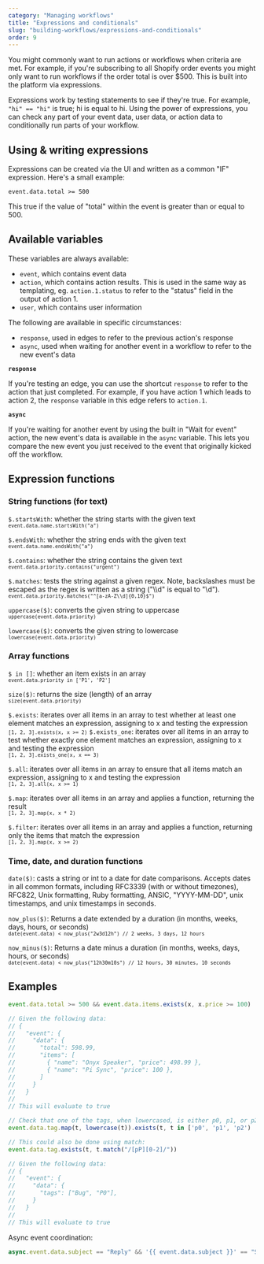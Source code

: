 ```yaml
---
category: "Managing workflows"
title: "Expressions and conditionals"
slug: "building-workflows/expressions-and-conditionals"
order: 9
---
```


You might commonly want to run actions or workflows when criteria are met. For example, if you're
subscribing to all Shopify order events you might only want to run workflows if the order total
is over $500. This is built into the platform via expressions.

Expressions work by testing statements to see if they're true.  For example, `"hi" == "hi"` is true;
hi is equal to hi. Using the power of expressions, you can check any part of your event data, user
data, or action data to conditionally run parts of your workflow.

## Using & writing expressions

Expressions can be created via the UI and written as a common "IF" expression.  Here's a small
example:

`event.data.total >= 500`

This true if the value of "total" within the event is greater than or equal to 500.

## Available variables

These variables are always available:

- `event`, which contains event data
- `action`, which contains action results.  This is used in the same way as templating, eg. `action.1.status` to refer to the "status" field in the output of action 1.
- `user`, which contains user information

The following are available in specific circumstances:
- `response`, used in edges to refer to the previous action's response
- `async`, used when waiting for another event in a workflow to refer to the new event's data

**`response`**

If you're testing an edge, you can use the shortcut `response` to refer to the action that just completed.  For example,
if you have action 1 which leads to action 2, the `response` variable in this edge refers to `action.1`.

**`async`**

If you're waiting for another event by using the built in "Wait for event" action, the new event's
data is available in the `async` variable.  This lets you compare the new event you just received
to the event that originally kicked off the workflow.

## Expression functions

### String functions (for text)

`$.startsWith`: whether the string starts with the given text <br /><small>`event.data.name.startsWith("a")`</small>

`$.endsWith`: whether the string ends with the given text <br /><small>`event.data.name.endsWith("a")`</small>

`$.contains`: whether the string contains the given text <br /><small>`event.data.priority.contains("urgent")`</small>

`$.matches`: tests the string against a given regex. Note, backslashes must be escaped as the regex is written as a string ("\\\d" is equal to "\d").<br /><small>`event.data.priority.matches("^[a-zA-Z\\d]{0,10}$")`</small>

`uppercase($)`: converts the given string to uppercase <br /><small>`uppercase(event.data.priority)`</small>

`lowercase($)`: converts the given string to lowercase <br /><small>`lowercase(event.data.priority)`</small>

### Array functions

`$ in []`: whether an item exists in an array <br /><small>`event.data.priority in ['P1', 'P2']`</small>

`size($)`: returns the size (length) of an array<br /><small>`size(event.data.priority)`</small>

`$.exists`: iterates over all items in an array to test whether at least one element matches an expression, assigning to x and testing the expression<br /><small>`[1, 2, 3].exists(x, x >= 2)`</small>
`$.exists_one`: iterates over all items in an array to test whether exactly one element matches an expression, assigning to x and testing the expression<br /><small>`[1, 2, 3].exists_one(x, x == 3)`</small>

`$.all`: iterates over all items in an array to ensure that all items match an expression, assigning to x and testing the expression<br /><small>`[1, 2, 3].all(x, x >= 1)`</small>

`$.map`: iterates over all items in an array and applies a function, returning the result<br /><small>`[1, 2, 3].map(x, x * 2)`</small>

`$.filter`: iterates over all items in an array and applies a function, returning only the items that match the expression<br /><small>`[1, 2, 3].map(x, x >= 2)`</small>

### Time, date, and duration functions

`date($)`: casts a string or int to a date for date comparisons.  Accepts dates in all common formats, including RFC3339 (with or without timezones), RFC822, Unix formatting, Ruby formatting, ANSIC, "YYYY-MM-DD", unix timestamps, and unix timestamps in seconds.

`now_plus($)`: Returns a date extended by a duration (in months, weeks, days, hours, or seconds)<br /><small>`date(event.data) < now_plus("2w3d12h") // 2 weeks, 3 days, 12 hours`</small>

`now_minus($)`: Returns a date minus a duration (in months, weeks, days, hours, or seconds)<br /><small>`date(event.data) < now_plus("12h30m10s") // 12 hours, 30 minutes, 10 seconds`</small>

## Examples

```js
event.data.total >= 500 && event.data.items.exists(x, x.price >= 100)

// Given the following data:
// {
//   "event": {
//     "data": {
//       "total": 598.99,
//       "items": [
//         { "name": "Onyx Speaker", "price": 498.99 },
//         { "name": "Pi Sync", "price": 100 },
//       ]
//     }
//   }
//
// This will evaluate to true
```

```js
// Check that one of the tags, when lowercased, is either p0, p1, or p2
event.data.tag.map(t, lowercase(t)).exists(t, t in ['p0', 'p1', 'p2')

// This could also be done using match:
event.data.tag.exists(t, t.match("/[pP][0-2]/"))

// Given the following data:
// {
//   "event": {
//     "data": {
//       "tags": ["Bug", "P0"],
//     }
//   }
//
// This will evaluate to true
```

Async event coordination:

```js
async.event.data.subject == "Reply" && '{{ event.data.subject }}' == "Sent:"
```
